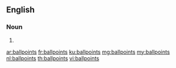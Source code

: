 ==English==

===Noun===
{{head|en|plural}}

# {{plural of|ballpoint|lang=en}}

[[ar:ballpoints]]
[[fr:ballpoints]]
[[ku:ballpoints]]
[[mg:ballpoints]]
[[my:ballpoints]]
[[nl:ballpoints]]
[[th:ballpoints]]
[[vi:ballpoints]]
